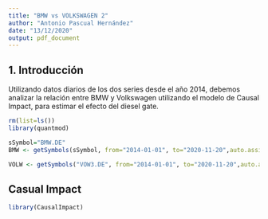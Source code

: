 ---
title: "BMW vs VOLKSWAGEN 2"
author: "Antonio Pascual Hernández"
date: "13/12/2020"
output: pdf_document
---

## 1. Introducción
Utilizando datos diarios de los dos series desde el año 2014, debemos analizar la relación entre BMW y Volkswagen utilizando el modelo de Causal Impact, para estimar el efecto del diesel gate.

```{r, echo=FALSE, warning=FALSE, message=FALSE}
rm(list=ls())
library(quantmod)
```

```{r, echo=FALSE, warning=FALSE, message=FALSE}
sSymbol="BMW.DE"
BMW <- getSymbols(sSymbol, from="2014-01-01", to="2020-11-20",auto.assign=FALSE) 
```


```{r, echo=FALSE, warning=FALSE, message=FALSE}
VOLW <- getSymbols("VOW3.DE", from="2014-01-01", to="2020-11-20",auto.assign=FALSE) 
```

## Casual Impact
```{r, echo=FALSE, warning=FALSE, message=FALSE}
library(CausalImpact) 
```
